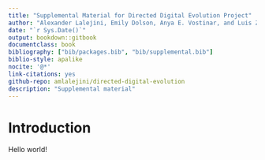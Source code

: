 ```yaml
---
title: "Supplemental Material for Directed Digital Evolution Project"
author: "Alexander Lalejini, Emily Dolson, Anya E. Vostinar, and Luis Zaman"
date: "`r Sys.Date()`"
output: bookdown::gitbook
documentclass: book
bibliography: ["bib/packages.bib", "bib/supplemental.bib"]
biblio-style: apalike
nocite: '@*'
link-citations: yes
github-repo: amlalejini/directed-digital-evolution
description: "Supplemental material"
---
```


# Introduction

Hello world!